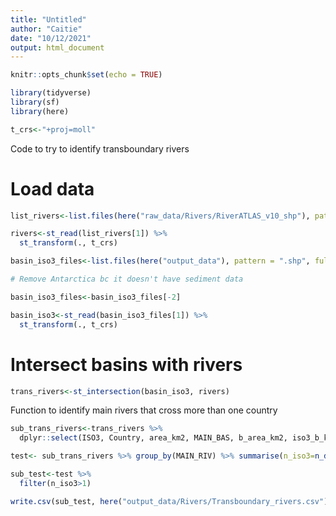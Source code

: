 ```yaml
---
title: "Untitled"
author: "Caitie"
date: "10/12/2021"
output: html_document
---
```


```r
knitr::opts_chunk$set(echo = TRUE)
```

```r
library(tidyverse)
library(sf)
library(here)

t_crs<-"+proj=moll"

```

Code to try to identify transboundary rivers

# Load data

```r
list_rivers<-list.files(here("raw_data/Rivers/RiverATLAS_v10_shp"), pattern = "shp", full.names = T)

rivers<-st_read(list_rivers[1]) %>% 
  st_transform(., t_crs)
```

```r
basin_iso3_files<-list.files(here("output_data"), pattern = ".shp", full.names = T)

# Remove Antarctica bc it doesn't have sediment data

basin_iso3_files<-basin_iso3_files[-2]

basin_iso3<-st_read(basin_iso3_files[1]) %>% 
  st_transform(., t_crs)
```
# Intersect basins with rivers

```r
trans_rivers<-st_intersection(basin_iso3, rivers)
```
Function to identify main rivers that cross more than one country

```r
sub_trans_rivers<-trans_rivers %>% 
  dplyr::select(ISO3, Country, area_km2, MAIN_BAS, b_area_km2, iso3_b_km2, prop_basin, Continent, HYRIV_ID, NEXT_DOWN, MAIN_RIV, ENDORHEIC, dis_m3_pyr)
```


```r
test<- sub_trans_rivers %>% group_by(MAIN_RIV) %>% summarise(n_iso3=n_distinct(ISO3))

sub_test<-test %>% 
  filter(n_iso3>1)

write.csv(sub_test, here("output_data/Rivers/Transboundary_rivers.csv"))
```



